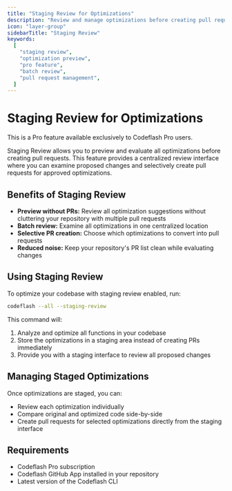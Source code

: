 ```yaml
---
title: "Staging Review for Optimizations"
description: "Review and manage optimizations before creating pull requests with staging mode"
icon: "layer-group"
sidebarTitle: "Staging Review"
keywords:
  [
    "staging review",
    "optimization preview",
    "pro feature",
    "batch review",
    "pull request management",
  ]
---
```


# Staging Review for Optimizations

<Note>This is a Pro feature available exclusively to Codeflash Pro users.</Note>

Staging Review allows you to preview and evaluate all optimizations before creating pull requests. This feature provides a centralized review interface where you can examine proposed changes and selectively create pull requests for approved optimizations.

## Benefits of Staging Review

- **Preview without PRs:** Review all optimization suggestions without cluttering your repository with multiple pull requests
- **Batch review:** Examine all optimizations in one centralized location
- **Selective PR creation:** Choose which optimizations to convert into pull requests
- **Reduced noise:** Keep your repository's PR list clean while evaluating changes

## Using Staging Review

To optimize your codebase with staging review enabled, run:

```bash
codeflash --all --staging-review
```

This command will:

1. Analyze and optimize all functions in your codebase
2. Store the optimizations in a staging area instead of creating PRs immediately
3. Provide you with a staging interface to review all proposed changes

## Managing Staged Optimizations

Once optimizations are staged, you can:

- Review each optimization individually
- Compare original and optimized code side-by-side
- Create pull requests for selected optimizations directly from the staging interface

## Requirements

- Codeflash Pro subscription
- Codeflash GitHub App installed in your repository
- Latest version of the Codeflash CLI
